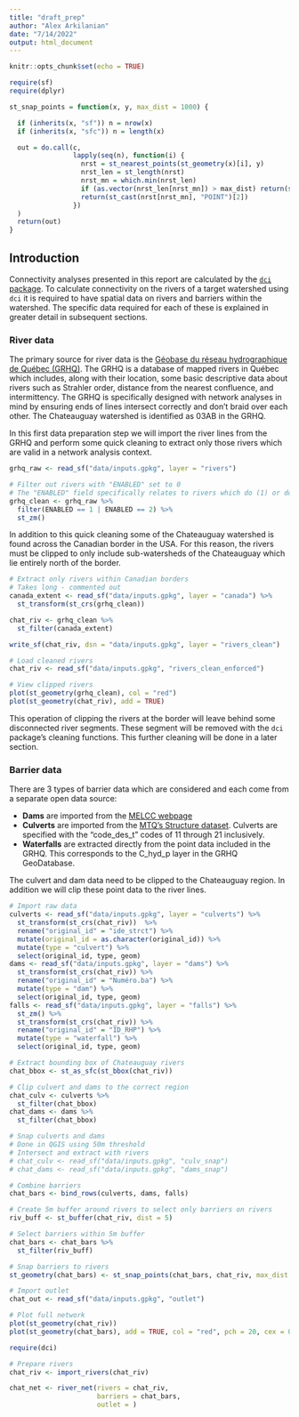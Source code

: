 ```yaml
---
title: "draft_prep"
author: "Alex Arkilanian"
date: "7/14/2022"
output: html_document
---
```


```r
knitr::opts_chunk$set(echo = TRUE)
```
```r
require(sf)
require(dplyr)

st_snap_points = function(x, y, max_dist = 1000) {

  if (inherits(x, "sf")) n = nrow(x)
  if (inherits(x, "sfc")) n = length(x)

  out = do.call(c,
                lapply(seq(n), function(i) {
                  nrst = st_nearest_points(st_geometry(x)[i], y)
                  nrst_len = st_length(nrst)
                  nrst_mn = which.min(nrst_len)
                  if (as.vector(nrst_len[nrst_mn]) > max_dist) return(st_geometry(x)[i])
                  return(st_cast(nrst[nrst_mn], "POINT")[2])
                })
  )
  return(out)
}
```

## Introduction

Connectivity analyses presented in this report are calculated by the [`dci` package](https://github.com/aarkilanian/dci). To calculate connectivity on the rivers of a target watershed using `dci` it is required to have spatial data on rivers and barriers within the watershed. The specific data required for each of these is explained in greater detail in subsequent sections.

### River data

The primary source for river data is the [Géobase du réseau hydrographique de Québec (GRHQ)](https://www.donneesquebec.ca/recherche/dataset/grhq). The GRHQ is a database of mapped rivers in Québec which includes, along with their location, some basic descriptive data about rivers such as Strahler order, distance from the nearest confluence, and intermittency. The GRHQ is specifically designed with network analyses in mind by ensuring ends of lines intersect correctly and don't braid over each other. The Chateauguay watershed is identified as 03AB in the GRHQ.

In this first data preparation step we will import the river lines from the GRHQ and perform some quick cleaning to extract only those rivers which are valid in a network analysis context.
```r
grhq_raw <- read_sf("data/inputs.gpkg", layer = "rivers")

# Filter out rivers with "ENABLED" set to 0
# The "ENABLED" field specifically relates to rivers which do (1) or do not (0) participate in the river network.
grhq_clean <- grhq_raw %>%
  filter(ENABLED == 1 | ENABLED == 2) %>%
  st_zm()
```

In addition to this quick cleaning some of the Chateauguay watershed is found across the Canadian border in the USA. For this reason, the rivers must be clipped to only include sub-watersheds of the Chateauguay which lie entirely north of the border.
```r
# Extract only rivers within Canadian borders
# Takes long - commented out
canada_extent <- read_sf("data/inputs.gpkg", layer = "canada") %>%
  st_transform(st_crs(grhq_clean))

chat_riv <- grhq_clean %>%
  st_filter(canada_extent)

write_sf(chat_riv, dsn = "data/inputs.gpkg", layer = "rivers_clean")

# Load cleaned rivers
chat_riv <- read_sf("data/inputs.gpkg", "rivers_clean_enforced")

# View clipped rivers
plot(st_geometry(grhq_clean), col = "red")
plot(st_geometry(chat_riv), add = TRUE)
```

This operation of clipping the rivers at the border will leave behind some disconnected river segments. These segment will be removed with the `dci` package's cleaning functions. This further cleaning will be done in a later section.

### Barrier data

There are 3 types of barrier data which are considered and each come from a separate open data source:

* **Dams** are imported from the [MELCC webpage](https://www.cehq.gouv.qc.ca/barrages/default.asp#version-telechargeable)
* **Culverts** are imported from the [MTQ's Structure dataset](https://www.donneesquebec.ca/recherche/dataset/structure). Culverts are specified with the "code_des_t" codes of 11 through 21 inclusively.
* **Waterfalls** are extracted directly from the point data included in the GRHQ. This corresponds to the C_hyd_p layer in the GRHQ GeoDatabase.

The culvert and dam data need to be clipped to the Chateauguay region. In addition we will clip these point data to the river lines.
```r
# Import raw data
culverts <- read_sf("data/inputs.gpkg", layer = "culverts") %>%
  st_transform(st_crs(chat_riv))  %>%
  rename("original_id" = "ide_strct") %>%
  mutate(original_id = as.character(original_id)) %>%
  mutate(type = "culvert") %>%
  select(original_id, type, geom)
dams <- read_sf("data/inputs.gpkg", layer = "dams") %>%
  st_transform(st_crs(chat_riv)) %>%
  rename("original_id" = "Numéro.ba") %>%
  mutate(type = "dam") %>%
  select(original_id, type, geom)
falls <- read_sf("data/inputs.gpkg", layer = "falls") %>%
  st_zm() %>%
  st_transform(st_crs(chat_riv)) %>%
  rename("original_id" = "ID_RHP") %>%
  mutate(type = "waterfall") %>%
  select(original_id, type, geom)

# Extract bounding box of Chateauguay rivers
chat_bbox <- st_as_sfc(st_bbox(chat_riv))

# Clip culvert and dams to the correct region
chat_culv <- culverts %>%
  st_filter(chat_bbox)
chat_dams <- dams %>%
  st_filter(chat_bbox)

# Snap culverts and dams
# Done in QGIS using 50m threshold
# Intersect and extract with rivers
# chat_culv <- read_sf("data/inputs.gpkg", "culv_snap")
# chat_dams <- read_sf("data/inputs.gpkg", "dams_snap")

# Combine barriers
chat_bars <- bind_rows(culverts, dams, falls)

# Create 5m buffer around rivers to select only barriers on rivers
riv_buff <- st_buffer(chat_riv, dist = 5)

# Select barriers within 5m buffer
chat_bars <- chat_bars %>%
  st_filter(riv_buff)

# Snap barriers to rivers
st_geometry(chat_bars) <- st_snap_points(chat_bars, chat_riv, max_dist = 5)

# Import outlet
chat_out <- read_sf("data/inputs.gpkg", "outlet")

# Plot full network
plot(st_geometry(chat_riv))
plot(st_geometry(chat_bars), add = TRUE, col = "red", pch = 20, cex = 0.8)
```

```r
require(dci)

# Prepare rivers
chat_riv <- import_rivers(chat_riv)

chat_net <- river_net(rivers = chat_riv, 
                      barriers = chat_bars,
                      outlet = )
```

